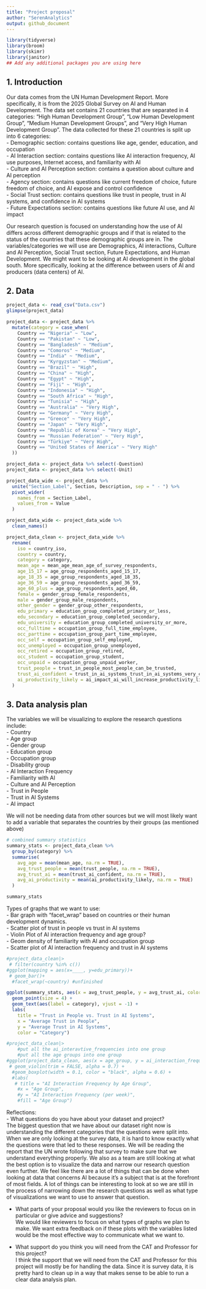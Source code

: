 ```yaml
---
title: "Project proposal"
author: "SerenAnalytics"
output: github_document
---
```


```r
library(tidyverse)
library(broom)
library(skimr)
library(janitor)
## Add any additional packages you are using here
```

## 1. Introduction

Our data comes from the UN Human Development Report. More specifically, it is from the 2025 Global Survey on AI and Human Development. The data set contains 21 countries that are separated in 4 categories: “High Human Development Group”, “Low Human Development Group”, “Medium Human Development Groups”, and “Very High Human Development Group”. The data collected for these 21 countries is split up into 6 categories:  
- Demographic section: contains questions like age, gender, education, and occupation  
- AI Interaction section: contains questions like AI interaction frequency, AI use purposes, Internet access, and familiarity with AI  
- Culture and AI Perception section: contains a question about culture and AI perception  
- Agency section: contains questions like current freedom of choice, future freedom of choice, and AI expose and control confidence  
- Social Trust section: contains questions like trust in people, trust in AI systems, and confidence in AI systems  
- Future Expectations section: contains questions like future AI use, and AI impact  


Our research question is focused on understanding how the use of AI differs across different demographic groups and if that is related to the status of the countries that these demographic groups are in. The variables/categories we will use are Demographics, AI interactions, Culture and AI Perception, Social Trust section, Future Expectations, and Human Development. We might want to be looking at AI development in the global south. More specifically, looking at the difference between users of AI and producers (data centers) of AI.  
 

## 2. Data

```r
project_data <- read_csv("Data.csv")
glimpse(project_data)
```

```r
project_data <- project_data %>%
  mutate(category = case_when(
    Country == "Nigeria" ~ "Low",
    Country == "Pakistan" ~ "Low",
    Country == "Bangladesh" ~ "Medium",
    Country == "Comoros" ~ "Medium",
    Country == "India" ~ "Medium",
    Country == "Kyrgyzstan" ~ "Medium",
    Country == "Brazil" ~ "High",
    Country == "China" ~ "High",
    Country == "Egypt" ~ "High",
    Country == "Fiji" ~ "High",
    Country == "Indonesia" ~ "High",
    Country == "South Africa" ~ "High",
    Country == "Tunisia" ~ "High",
    Country == "Australia" ~ "Very High",
    Country == "Germany" ~ "Very High",
    Country == "Greece" ~ "Very High",
    Country == "Japan" ~ "Very High",
    Country == "Republic of Korea" ~ "Very High",
    Country == "Russian Federation" ~ "Very High",
    Country == "Türkiye" ~ "Very High",
    Country == "United States of America" ~ "Very High"
  ))
```

```r
project_data <- project_data %>% select(-Question)
project_data <- project_data %>% select(-Unit)
```

```r
project_data_wide <- project_data %>%
  unite("Section_Label", Section, Description, sep = " - ") %>%
  pivot_wider(
    names_from = Section_Label,
    values_from = Value
  )
```

```r
project_data_wide <- project_data_wide %>%
  clean_names()

project_data_clean <- project_data_wide %>%
  rename(
    iso = country_iso,
    country = country,
    category = category,
    mean_age = mean_age_mean_age_of_survey_respondents,
    age_15_17 = age_group_respondents_aged_15_17,
    age_18_35 = age_group_respondents_aged_18_35,
    age_36_59 = age_group_respondents_aged_36_59,
    age_60_plus = age_group_respondents_aged_60,
    female = gender_group_female_respondents,
    male = gender_group_male_respondents,
    other_gender = gender_group_other_respondents,
    edu_primary = education_group_completed_primary_or_less,
    edu_secondary = education_group_completed_secondary,
    edu_university = education_group_completed_university_or_more,
    occ_fulltime = occupation_group_full_time_employee,
    occ_parttime = occupation_group_part_time_employee,
    occ_self = occupation_group_self_employed,
    occ_unemployed = occupation_group_unemployed,
    occ_retired = occupation_group_retired,
    occ_student = occupation_group_student,
    occ_unpaid = occupation_group_unpaid_worker,
    trust_people = trust_in_people_most_people_can_be_trusted,
    trust_ai_confident = trust_in_ai_systems_trust_in_ai_systems_very_confident,
    ai_productivity_likely = ai_impact_ai_will_increase_productivity_likely
  )

```

## 3. Data analysis plan

The variables we will be visualizing to explore the research questions include:  
- Country  
- Age group  
- Gender group  
- Education group  
- Occupation group  
- Disability group  
- AI Interaction Frequency  
- Familiarity with AI  
- Culture and AI Perception  
- Trust in People  
- Trust in AI Systems  
- AI impact  

We will not be needing data from other sources but we will most likely want to add a variable that separates the countries by their groups (as mentioned above)  

```r
# combined summary statistics
summary_stats <- project_data_clean %>%
  group_by(category) %>%
  summarise(
    avg_age = mean(mean_age, na.rm = TRUE),
    avg_trust_people = mean(trust_people, na.rm = TRUE),
    avg_trust_ai = mean(trust_ai_confident, na.rm = TRUE),
    avg_ai_productivity = mean(ai_productivity_likely, na.rm = TRUE)
  )

summary_stats

```

Types of graphs that we want to use:  
- Bar graph with “facet_wrap” based on countries or their human development dynamics.  
- Scatter plot of trust in people vs trust in AI systems  
- Violin Plot of AI interaction frequency and age group?  
- Geom density of familiarity with AI and occupation group  
- Scatter plot of AI interaction frequency and trust in AI systems  

```r
#project_data_clean|>
 # filter(country %in% c())
#ggplot(mapping = aes(x=____, y=edu_primary))+
 # geom_bar()+
  #facet_wrap(~country) #unfinished
```

```r
ggplot(summary_stats, aes(x = avg_trust_people, y = avg_trust_ai, color = category)) +
  geom_point(size = 4) +
  geom_text(aes(label = category), vjust = -1) +
  labs(
    title = "Trust in People vs. Trust in AI Systems",
    x = "Average Trust in People",
    y = "Average Trust in AI Systems",
    color = "Category")
```

```r
#project_data_clean|>
    #put all the ai_interavtive_frequencies into one group
    #put all the age groups into one group
#ggplot(project_data_clean, aes(x = age_group, y = ai_interaction_frequency, fill = age_group)) +
 # geom_violin(trim = FALSE, alpha = 0.7) +
  #geom_boxplot(width = 0.1, color = "black", alpha = 0.6) +
  #labs(
   # title = "AI Interaction Frequency by Age Group",
    #x = "Age Group",
    #y = "AI Interaction Frequency (per week)",
    #fill = "Age Group")
```

Reflections:  
- What questions do you have about your dataset and project?  
The biggest question that we have about our dataset right now is understanding the different categories that the questions were split into. When we are only looking at the survey data, it is hard to know exactly what the questions were that led to these responses. We will be reading the report that the UN wrote following that survey to make sure that we understand everything properly. 
We also as a team are still looking at what the best option is to visualize the data and narrow our research question even further. We feel like there are a lot of things that can be done when looking at data that concerns AI because it’s a subject that is at the forefront of most fields. A lot of things can be interesting to look at so we are still in the process of narrowing down the research questions as well as what type of visualizations we want to use to answer that question.  

- What parts of your proposal would you like the reviewers to focus on in particular or give advice and suggestions?  
We would like reviewers to focus on what types of graphs we plan to make. We want extra feedback on if these plots with the variables listed would be the most effective way to communicate what we want to. 

- What support do you think you will need from the CAT and Professor for this project?  
I think the support that we will need from the CAT and Professor for this project will mostly be for handling the data. Since it is survey data, it is pretty hard to clean up in a way that makes sense to be able to run a clear data analysis plan. 
